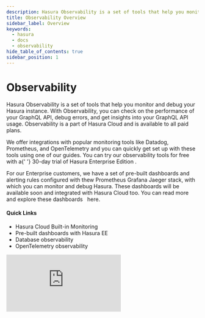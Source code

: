 ```yaml
---
description: Hasura Observability is a set of tools that help you monitor and debug your GraphQL API
title: Observability Overview
sidebar_label: Overview
keywords:
  - hasura
  - docs
  - observability
hide_table_of_contents: true
sidebar_position: 1
---
```



# <Observability /> Observability

<ProductBadge free standard pro ee self />

<div className="overview-header">
  <div className="overview-text">
    <p>
      Hasura Observability is a set of tools that help you monitor and debug your Hasura instance. With Observability,
      you can check on the performance of your GraphQL API, debug errors, and get insights into your GraphQL API usage.
      Observability is a part of Hasura Cloud and is available to all paid plans.
    </p>
    <p>
      We offer integrations with popular monitoring tools like Datadog, Prometheus, and OpenTelemetry and you can
      quickly get set up with these tools using one of our guides. You can try our observability tools for free with a{' '}
      <VersionedLink to="/enterprise/try-hasura-enterprise-edition/">
        30-day trial of Hasura Enterprise Edition
      </VersionedLink>
      .
    </p>
    <p>
      For our Enterprise customers, we have a set of pre-built dashboards and alerting rules configured with thew
      Prometheus Grafana Jaeger stack, with which you can monitor and debug Hasura. These dashboards will be available
      soon and integrated with Hasura Cloud too. You can read more and explore these dashboards &nbsp;
      <VersionedLink to="/observability/enterprise-edition/prometheus/pre-built-dashboards/">here</VersionedLink>.
    </p>
    <h4>Quick Links</h4>
    <ul>
      <li>
        <VersionedLink to="/observability/cloud-monitoring/index/">Hasura Cloud Built-in Monitoring</VersionedLink>
      </li>
      <li>
        <VersionedLink to="/observability/enterprise-edition/prometheus/pre-built-dashboards">Pre-built dashboards with Hasura EE</VersionedLink>
      </li>
      <li>
        <VersionedLink to="/observability/db-observability/">Database observability</VersionedLink>
      </li>
      <li>
        <VersionedLink to="/observability/opentelemetry/">OpenTelemetry observability</VersionedLink>
      </li>
    </ul>
  </div>
  <iframe
    src="https://www.youtube.com/embed/Y9-43_KcoGY"
    frameBorder="0"
    allow="accelerometer; autoplay; encrypted-media; gyroscope; picture-in-picture"
    allowFullScreen
  />
</div>

## Using Observability

<div className="overview-gallery">
  <VersionedLink to="/observability/opentelemetry/">
    <div className="card">
      <h3>OpenTelemetry</h3>
      <p>Connect your Hasura Cloud project to OpenTelemetry-compliant services.</p>
    </div>
  </VersionedLink>
  <VersionedLink to="/observability/cloud/prometheus/">
    <div className="card">
      <h3>Prometheus</h3>
      <p>Connect your Hasura Cloud project to Prometheus.</p>
    </div>
  </VersionedLink>
  <VersionedLink to="/observability/cloud/datadog">
    <div className="card">
      <h3>Datadog</h3>
      <p>Connect your Hasura Cloud project to Datadog.</p>
    </div>
  </VersionedLink>
</div>
